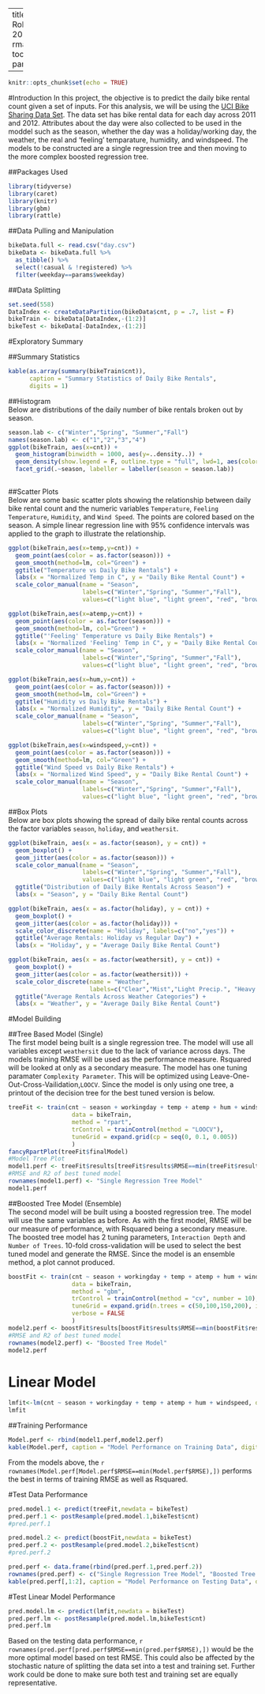 
---
title: "Project 2"
author: "John Rollman"
date: "October 14, 2020"
output:
  rmarkdown::github_document:
    toc: yes
    toc_depth: '2'
params:
      weekday: 1


---

```r
knitr::opts_chunk$set(echo = TRUE)

```


#Introduction
In this project, the objective is to predict the daily bike rental count given a set of inputs. For this analysis, we will be using the [UCI Bike Sharing Data Set](https://archive.ics.uci.edu/ml/datasets/Bike+Sharing+Dataset). The data set has bike rental data for each day across 2011 and 2012. Attributes about the day were also collected to be used in the moddel such as the season, whether the day was a holiday/working day, the weather, the real and 'feeling' temparature, humidity, and windspeed. The models to be constructed are a single regression tree and then moving to the more complex boosted regression tree.


##Packages Used  
```r
library(tidyverse)
library(caret)
library(knitr)
library(gbm)
library(rattle)
```


##Data Pulling and Manipulation  
```r
bikeData.full <- read.csv("day.csv") 
bikeData <- bikeData.full %>% 
  as_tibble() %>% 
  select(!casual & !registered) %>% 
  filter(weekday==params$weekday)

```


##Data Splitting  
```r
set.seed(558)
DataIndex <- createDataPartition(bikeData$cnt, p = .7, list = F)
bikeTrain <- bikeData[DataIndex,-(1:2)]
bikeTest <- bikeData[-DataIndex,-(1:2)]
```


#Exploratory Summary

##Summary Statistics  
```r
kable(as.array(summary(bikeTrain$cnt)), 
      caption = "Summary Statistics of Daily Bike Rentals", 
      digits = 1)
```


##Histogram  
Below are distributions of the daily number of bike rentals broken out by season.  
```r
season.lab <- c("Winter","Spring", "Summer","Fall")
names(season.lab) <- c("1","2","3","4")
ggplot(bikeTrain, aes(x=cnt)) +
  geom_histogram(binwidth = 1000, aes(y=..density..)) +
  geom_density(show.legend = F, outline.type = "full", lwd=1, aes(color = "blue")) +
  facet_grid(.~season, labeller = labeller(season = season.lab))
  
```


##Scatter Plots  
Below are some basic scatter plots showing the relationship between daily bike rental count and the numeric variables `Temperature`, `Feeling Temperature`, `Humidity`, and `Wind Speed`. The points are colored based on the season. A simple linear regression line with 95% confidence intervals was applied to the graph to illustrate the relationship.  
```r
ggplot(bikeTrain,aes(x=temp,y=cnt)) + 
  geom_point(aes(color = as.factor(season))) +
  geom_smooth(method=lm, col="Green") +
  ggtitle("Temperature vs Daily Bike Rentals") +
  labs(x = "Normalized Temp in C", y = "Daily Bike Rental Count") +
  scale_color_manual(name = "Season", 
                     labels=c("Winter","Spring", "Summer","Fall"), 
                     values=c("light blue", "light green", "red", "brown"))

ggplot(bikeTrain,aes(x=atemp,y=cnt)) + 
  geom_point(aes(color = as.factor(season))) +
  geom_smooth(method=lm, col="Green") +
  ggtitle("'Feeling' Temperature vs Daily Bike Rentals") +
  labs(x = "Normalized 'Feeling' Temp in C", y = "Daily Bike Rental Count") +
  scale_color_manual(name = "Season", 
                     labels=c("Winter","Spring", "Summer","Fall"), 
                     values=c("light blue", "light green", "red", "brown"))

ggplot(bikeTrain,aes(x=hum,y=cnt)) + 
  geom_point(aes(color = as.factor(season))) +
  geom_smooth(method=lm, col="Green") +
  ggtitle("Humidity vs Daily Bike Rentals") +
  labs(x = "Normalized Humidity", y = "Daily Bike Rental Count") +
  scale_color_manual(name = "Season", 
                     labels=c("Winter","Spring", "Summer","Fall"), 
                     values=c("light blue", "light green", "red", "brown"))

ggplot(bikeTrain,aes(x=windspeed,y=cnt)) + 
  geom_point(aes(color = as.factor(season))) +
  geom_smooth(method=lm, col="Green") +
  ggtitle("Wind Speed vs Daily Bike Rentals") +
  labs(x = "Normalized Wind Speed", y = "Daily Bike Rental Count") +
  scale_color_manual(name = "Season", 
                     labels=c("Winter","Spring", "Summer","Fall"), 
                     values=c("light blue", "light green", "red", "brown"))
```


##Box Plots  
Below are box plots showing the spread of daily bike rental counts across the factor variables `season`, `holiday`, and `weathersit`.  
```r
ggplot(bikeTrain, aes(x = as.factor(season), y = cnt)) +
  geom_boxplot() +
  geom_jitter(aes(color = as.factor(season))) +
  scale_color_manual(name = "Season", 
                     labels=c("Winter","Spring", "Summer","Fall"), 
                     values=c("light blue", "light green", "red", "brown")) +
  ggtitle("Distribution of Daily Bike Rentals Across Season") +
  labs(x = "Season", y = "Daily Bike Rental Count")

ggplot(bikeTrain, aes(x = as.factor(holiday), y = cnt)) +
  geom_boxplot() +
  geom_jitter(aes(color = as.factor(holiday))) +
  scale_color_discrete(name = "Holiday", labels=c("no","yes")) +
  ggtitle("Average Rentals: Holiday vs Regular Day") +
  labs(x = "Holiday", y = "Average Daily Bike Rental Count")

ggplot(bikeTrain, aes(x = as.factor(weathersit), y = cnt)) +
  geom_boxplot() +
  geom_jitter(aes(color = as.factor(weathersit))) +
  scale_color_discrete(name = "Weather", 
                       labels=c("Clear","Mist","Light Precip.", "Heavy Precip.")) +
  ggtitle("Average Rentals Across Weather Categories") +
  labs(x = "Weather", y = "Average Daily Bike Rental Count")
```


#Model Building  

##Tree Based Model (Single)  
The first model being built is a single regression tree. The model will use all variables except `weathersit` due to the lack of variance across days. The models training RMSE will be used as the performance measure. Rsquared will be looked at only as a secondary measure. The model has one tuning paramater `Complexity Parameter`. This will be optimized using Leave-One-Out-Cross-Vailidation,`LOOCV`. Since the model is only using one tree, a printout of the decision tree for the best tuned version is below.  
```r
treeFit <- train(cnt ~ season + workingday + temp + atemp + hum + windspeed, 
                  data = bikeTrain,
                  method = "rpart",
                  trControl = trainControl(method = "LOOCV"),
                  tuneGrid = expand.grid(cp = seq(0, 0.1, 0.005))
                  )
fancyRpartPlot(treeFit$finalModel)
#Model Tree Plot
model1.perf <- treeFit$results[treeFit$results$RMSE==min(treeFit$results$RMSE),2:3][1,]
#RMSE and R2 of best tuned model
rownames(model1.perf) <- "Single Regression Tree Model"
model1.perf
```


##Boosted Tree Model (Ensemble)  
The second model will be built using a boosted regression tree. The model will use the same variables as before. As with the first model, RMSE will be our measure of performance, with Rsquared being a secondary measure. The boosted tree model has 2 tuning parameters, `Interaction Depth` and `Number of Trees`. 10-fold cross-validation will be used to select the best tuned model and generate the RMSE. Since the model is an ensemble method, a plot cannot produced.  
```r
boostFit <- train(cnt ~ season + workingday + temp + atemp + hum + windspeed,
                  data = bikeTrain,
                  method = "gbm",
                  trControl = trainControl(method = "cv", number = 10),
                  tuneGrid = expand.grid(n.trees = c(50,100,150,200), interaction.depth = c(1,2,3), shrinkage = c(.01,.1),n.minobsinnode = 10),
                  verbose = FALSE
                  )
model2.perf <- boostFit$results[boostFit$results$RMSE==min(boostFit$results$RMSE),5:6]
#RMSE and R2 of best tuned model
rownames(model2.perf) <- "Boosted Tree Model"
model2.perf
```



# Linear Model  

```r
lmfit<-lm(cnt ~ season + workingday + temp + atemp + hum + windspeed, data = bikeTrain )
lmfit
```

##Training Performance  
```r
Model.perf <- rbind(model1.perf,model2.perf)
kable(Model.perf, caption = "Model Performance on Training Data", digits = 2)
```


From the models above, the `r rownames(Model.perf[Model.perf$RMSE==min(Model.perf$RMSE),])` performs the best in terms of training RMSE as well as Rsquared.


#Test Data Performance  
```r
pred.model.1 <- predict(treeFit,newdata = bikeTest)
pred.perf.1 <- postResample(pred.model.1,bikeTest$cnt)
#pred.perf.1

pred.model.2 <- predict(boostFit,newdata = bikeTest)
pred.perf.2 <- postResample(pred.model.2,bikeTest$cnt)
#pred.perf.2

pred.perf <- data.frame(rbind(pred.perf.1,pred.perf.2))
rownames(pred.perf) <- c("Single Regression Tree Model", "Boosted Tree Model")
kable(pred.perf[,1:2], caption = "Model Performance on Testing Data", digits = 2)
```



#Test Linear Model Performance   
```r
pred.model.lm <- predict(lmfit,newdata = bikeTest)
pred.perf.lm <- postResample(pred.model.lm,bikeTest$cnt)
pred.perf.lm
```





Based on the testing data performance, `r rownames(pred.perf[pred.perf$RMSE==min(pred.perf$RMSE),])` would be the more optimal model based on test RMSE. This could also be affected by the stochastic nature of splitting the data set into a test and training set. Further work could be done to make sure both test and training set are equally representative.  


